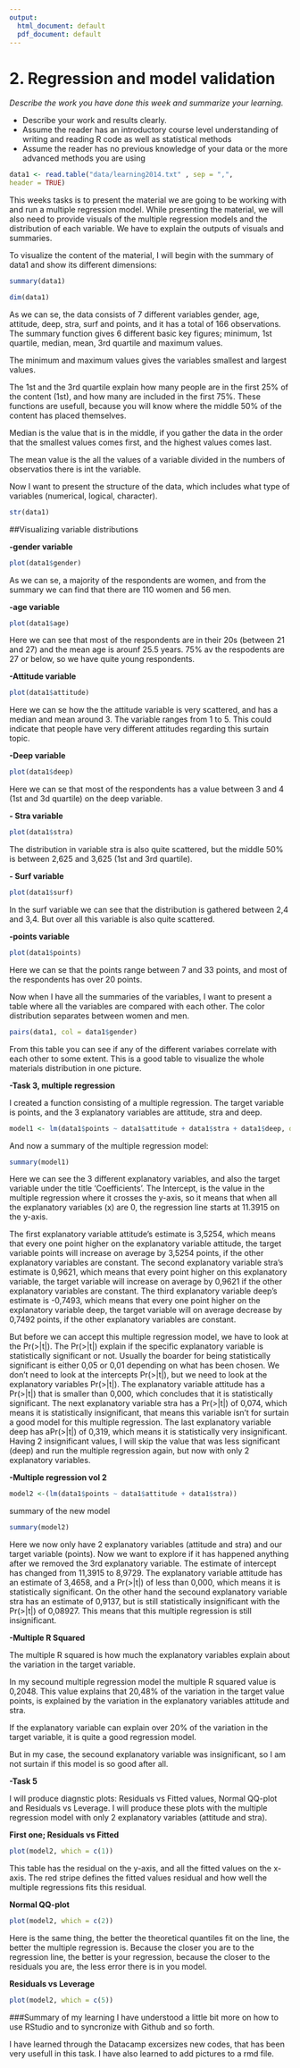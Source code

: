 ```yaml
---
output:
  html_document: default
  pdf_document: default
---
```

# 2. Regression and model validation

*Describe the work you have done this week and summarize your learning.*

- Describe your work and results clearly. 
- Assume the reader has an introductory course level understanding of writing and reading R code as well as statistical methods
- Assume the reader has no previous knowledge of your data or the more advanced methods you are using  
```r
data1 <- read.table("data/learning2014.txt" , sep = ",", 
header = TRUE)
```

This weeks tasks is to present the material we are going to be working with and run a multiple regression model. While presenting the material, we will also need to provide visuals of the multiple regression models and the distribution of each variable. We have to explain the outputs of visuals and summaries. 


To visualize the content of the material, I will begin with the summary of data1 and show its different dimensions:
```r
summary(data1)

```
```r
dim(data1)
```

As we can se, the data consists of 7 different variables gender, age, attitude, deep, stra, surf and points, and it has a total of 166 observations. The summary function gives 6 different basic key figures; minimum, 1st quartile, median, mean, 3rd quartile and maximum values.

The minimum and maximum values gives the variables smallest and largest values.

The 1st and the 3rd quartile explain how many people are in the first 25% of the content (1st), and how many are included in the first 75%. These functions are usefull, because you will know where the middle 50% of the content has placed themselves. 

Median is the value that is in the middle, if you gather the data in the order that the smallest values comes first, and the highest values comes last.

The mean value is the all the values of a variable divided in the numbers of observatios there is int the variable. 


Now I want to present the structure of the data, which includes what type of variables (numerical, logical, character). 


```r
str(data1)
```



##Visualizing variable distributions

**-gender variable**

```r
plot(data1$gender)
```

As we can se, a majority of the respondents are women, and from the summary we can find that there are 110 women and 56 men.


**-age variable**

```r
plot(data1$age)
```

Here we can see that most of the respondents are in their 20s (between 21 and 27) and the mean age is arounf 25.5 years. 75% av the respodents are 27 or below, so we have quite young respondents. 


**-Attitude variable**

```r
plot(data1$attitude)
```

Here we can se how the the attitude variable is very scattered, and has a median and mean around 3. The variable ranges from 1 to 5. This could indicate that people have very different attitudes regarding this surtain topic.

**-Deep variable**

```r
plot(data1$deep)
```

Here we can se that most of the respondents has a value between 3 and 4 (1st and 3d quartile) on the deep variable. 

**- Stra variable**

```r
plot(data1$stra)
```

The distribution in variable stra is also quite scattered, but the middle 50% is between 2,625 and 3,625 (1st and 3rd quartile).

**- Surf variable**

```r
plot(data1$surf)
```

In the surf variable we can see that the distribution is gathered between 2,4 and 3,4. But over all this variable is also quite scattered.

**-points variable**

```r
plot(data1$points)
```

Here we can se that the points range between 7 and 33 points, and most of the respondents has over 20 points. 

Now when I have all the summaries of the variables, I want to present a table where all the variables are compared with each other. The color distribution separates between women and men.

```r
pairs(data1, col = data1$gender)
```

From this table you can see if any of the different variabes correlate with each other to some extent. This is a good table to visualize the whole materials distribution in one picture. 



**-Task 3, multiple regression**

I created a function consisting of a multiple regression. The target variable is points, and the 3 explanatory variables are attitude, stra and deep. 

```r

model1 <- lm(data1$points ~ data1$attitude + data1$stra + data1$deep, data = data1)
```

And now a summary of the multiple regression model:

```r
summary(model1)
```

Here we can see the 3 different explanatory variables, and also the target variable under the title 'Coefficients'. The Intercept, is the value in the multiple regression where it crosses the y-axis, so it means that when all the explanatory variables (x) are 0, the regression line starts at 11.3915 on the y-axis. 

  The first explanatory variable attitude's estimate is 3,5254, which means that every one point higher on the explanatory variable attitude, the target variable points will increase on average by 3,5254 points, if the other explanatory variables are constant. 
  The second explanatory variable stra's estimate is 0,9621, which means that every point higher on this explanatory variable, the target variable will increase on average by 0,9621 if the other explanatory variables are constant. 
  The third explanatory variable deep's estimate is -0,7493, which means that every one point higher on the explanatory variable deep, the target variable will on average decrease by 0,7492 points, if the other explanatory variables are constant. 
  
But before we can accept this multiple regression model, we have to look at the Pr(>|t|). The Pr(>|t|) explain if the specific explanatory variable is statistically significant or not. Usually the boarder for being statistically significant is either 0,05 or 0,01 depending on what has been chosen. We don't need to look at the intercepts Pr(>|t|), but we need to look at the explanatory variables Pr(>|t|).
  The explanatory variable attitude has a Pr(>|t|) that is smaller than 0,000, which concludes that it is statistically significant.
  The next explanatory variable stra has a Pr(>|t|) of 0,074, which means it is statistically insignificant, that means this variable isn't for surtain a good model for this multiple regression.
  The last explanatory variable deep has aPr(>|t|)  of 0,319, which means it is statistically very insignificant. 
  Having 2 insignificant values, I will skip the value that was less significant (deep) and run the multiple regression again, but now with only 2 explanatory variables. 
  

**-Multiple regression vol 2**

```r
model2 <-(lm(data1$points ~ data1$attitude + data1$stra))
```

  summary of the new model
  
```r
summary(model2)
```

Here we now only have 2 explanatory variables (attitude and stra) and our target variable (points). Now we want to explore if it has happened anything after we removed the 3rd explanatory variable. 
  The estimate of intercept has changed from 11,3915 to 8,9729. 
  The explanatory variable attitude has an estimate of 3,4658, and a Pr(>|t|) of less than 0,000, which means it is statistically significant.
  On the other hand the secound explanatory variable stra has an estimate of 0,9137, but is still statistically insignificant with the Pr(>|t|) of 0,08927.
  This means that this multiple regression is still insignificant. 




**-Multiple R Squared**

The multiple R squared is how much the explanatory variables explain about the variation in the target variable.

In my secound multiple regression model the multiple R squared value is 0,2048. This value explains that 20,48% of the variation in the target value points, is explained by the variation in the explanatory variables attitude and stra. 

If the explanatory variable can explain over 20% of the variation in the target variable, it is quite a good regression model.

But in my case, the secound explanatory variable was insignificant, so I am not surtain if this model is so good after all. 


**-Task 5**

I will produce diagnstic plots: Residuals vs Fitted values, Normal QQ-plot and Residuals vs Leverage. I will produce these plots with the multiple regression model with only 2 explanatory variables (attitude and stra). 

**First one; Residuals vs Fitted**

```r
plot(model2, which = c(1))
```

This table has the residual on the y-axis, and all the fitted values on the x-axis. The red stripe defines the fitted values residual and how well the multiple regressions fits this residual.

**Normal QQ-plot**

```r
plot(model2, which = c(2))
```
Here is the same thing, the better the theoretical quantiles fit on the line, the better the multiple regression is. Because the closer you are to the regression line, the better is your regression, because the closer to the residuals you are, the less error there is in you model. 


**Residuals vs Leverage**

```r
plot(model2, which = c(5))
```


###Summary of my learning
I have understood a little bit more on how to use RStudio and to syncronize with Github and so forth.

I have learned through the Datacamp excersizes new codes, that has been very usefull in this task. I have also learned to add pictures to a rmd file. 


